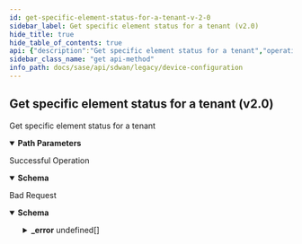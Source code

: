 ```yaml
---
id: get-specific-element-status-for-a-tenant-v-2-0
sidebar_label: Get specific element status for a tenant (v2.0)
hide_title: true
hide_table_of_contents: true
api: {"description":"Get specific element status for a tenant","operationId":"get-v2.0-api-tenants-tenant_id-elements-element_id-status","parameters":[{"in":"path","name":"tenant_id","required":true,"schema":{"description":"Tenant Id","type":"string"}},{"in":"path","name":"element_id","required":true,"schema":{"description":"Element Id","type":"string"}}],"responses":{"200":{"content":{"application/json":{"schema":{"properties":{"analytics_backlog_connected":{"description":"Analytics Backlog Connected","type":"boolean"},"analytics_backlog_connected_on_utc":{"description":"Analytics Backlog Connected On Utc","format":"int64","type":"integer"},"analytics_backlog_disconnected_on_utc":{"description":"Analytics Backlog Disconnected On Utc","format":"int64","type":"integer"},"analytics_backlog_from":{"description":"Analytics Backlog From","type":"string"},"analytics_live_connected":{"description":"Analytics Live Connected","type":"boolean"},"analytics_live_connected_on_utc":{"description":"Analytics Live Connected On Utc","format":"int64","type":"integer"},"analytics_live_disconnected_on_utc":{"description":"Analytics Live Disconnected On Utc","format":"int64","type":"integer"},"analytics_live_from":{"description":"Analytics Live From","type":"string"},"config_and_events_connected":{"description":"Config And Events Connected","type":"boolean"},"config_and_events_connected_on_utc":{"description":"Config And Events Connected On Utc","format":"int64","type":"integer"},"config_and_events_disconnected_on_utc":{"description":"Config And Events Disconnected On Utc","format":"int64","type":"integer"},"config_and_events_from":{"description":"Config And Events From","type":"string"},"element_id":{"description":"Element Id","type":"string"},"flows_backlog_connected":{"description":"Flows Backlog Connected","type":"boolean"},"flows_backlog_connected_on_utc":{"description":"Flows Backlog Connected On Utc","format":"int64","type":"integer"},"flows_backlog_disconnected_on_utc":{"description":"Flows Backlog Disconnected On Utc","format":"int64","type":"integer"},"flows_backlog_from":{"description":"Flows Backlog From","type":"string"},"flows_live_connected":{"description":"Flows Live Connected","type":"boolean"},"flows_live_connected_on_utc":{"description":"Flows Live Connected On Utc","format":"int64","type":"integer"},"flows_live_disconnected_on_utc":{"description":"Flows Live Disconnected On Utc","format":"int64","type":"integer"},"flows_live_from":{"description":"Flows Live From","type":"string"},"id":{"description":"Id","type":"string"},"logs_backlog_connected":{"description":"Logs Backlog Connected","type":"boolean"},"logs_backlog_connected_on_utc":{"description":"Logs Backlog Connected On Utc","format":"int64","type":"integer"},"logs_backlog_disconnected_on_utc":{"description":"Logs Backlog Disconnected On Utc","format":"int64","type":"integer"},"logs_backlog_from":{"description":"Logs Backlog From","type":"string"},"logs_live_connected":{"description":"Logs Live Connected","type":"boolean"},"logs_live_connected_on_utc":{"description":"Logs Live Connected On Utc","format":"int64","type":"integer"},"logs_live_disconnected_on_utc":{"description":"Logs Live Disconnected On Utc","format":"int64","type":"integer"},"logs_live_from":{"description":"Logs Live From","type":"string"},"site_id":{"description":"Site Id: Digits(fraction = 0, integer = 50, SITEID_INVALID) NotNull ","type":"string"},"tenant_id":{"description":"Tenant Id: NotNull Digits(fraction = 0, integer = 20, TENANT_ID_INVALID_0001) ","type":"string"}},"required":["site_id","tenant_id"]}}},"description":"Successful Operation"},"400":{"content":{"application/json":{"example":{"value":{"_error":[{"code":"ELEMENT_STATUS_NOT_FOUND"}]}},"schema":{"properties":{"_error":{"items":{"properties":{"code":{"type":"string"},"message":{"type":"string"}}},"type":"array"}}}}},"description":"Bad Request"}},"tags":["Device Configuration"],"method":"get","path":"/v2.0/api/tenants/{tenant_id}/elements/{element_id}/status","servers":[{"url":"/"}],"info":{"contact":{},"description":"List of APIs used to manage your device software to upgrade, retrieve available software images, and upgrade status information.","title":"Device Configuration","version":"Latest"},"postman":{"name":"Get specific element status for a tenant (v2.0)","description":{"content":"Get specific element status for a tenant","type":"text/plain"},"url":{"path":["v2.0","api","tenants",":tenant_id","elements",":element_id","status"],"host":["{{baseUrl}}"],"query":[],"variable":[{"disabled":false,"description":{"content":"(Required) ","type":"text/plain"},"type":"any","value":"","key":"tenant_id"},{"disabled":false,"description":{"content":"(Required) ","type":"text/plain"},"type":"any","value":"","key":"element_id"}]},"header":[{"key":"Accept","value":"application/json"}],"method":"GET"}}
sidebar_class_name: "get api-method"
info_path: docs/sase/api/sdwan/legacy/device-configuration
---
```



## Get specific element status for a tenant (v2.0)



Get specific element status for a tenant

<details style={{"marginBottom":"1rem"}} data-collapsed={false} open={true}><summary style={{}}><strong>Path Parameters</strong></summary><div><ul><ParamsItem className={"paramsItem"} param={{"in":"path","name":"tenant_id","required":true,"schema":{"description":"Tenant Id","type":"string"}}}></ParamsItem><ParamsItem className={"paramsItem"} param={{"in":"path","name":"element_id","required":true,"schema":{"description":"Element Id","type":"string"}}}></ParamsItem></ul></div></details><div><ApiTabs><TabItem label={"200"} value={"200"}><div>

Successful Operation

</div><div><details style={{}} data-collapsed={false} open={true}><summary style={{"textAlign":"left"}}><strong>Schema</strong></summary><div style={{"textAlign":"left","marginLeft":"1rem"}}></div><ul style={{"marginLeft":"1rem"}}><SchemaItem collapsible={false} name={"analytics_backlog_connected"} required={false} schemaDescription={"Analytics Backlog Connected"} schemaName={"boolean"} qualifierMessage={undefined}></SchemaItem><SchemaItem collapsible={false} name={"analytics_backlog_connected_on_utc"} required={false} schemaDescription={"Analytics Backlog Connected On Utc"} schemaName={"int64"} qualifierMessage={undefined}></SchemaItem><SchemaItem collapsible={false} name={"analytics_backlog_disconnected_on_utc"} required={false} schemaDescription={"Analytics Backlog Disconnected On Utc"} schemaName={"int64"} qualifierMessage={undefined}></SchemaItem><SchemaItem collapsible={false} name={"analytics_backlog_from"} required={false} schemaDescription={"Analytics Backlog From"} schemaName={"string"} qualifierMessage={undefined}></SchemaItem><SchemaItem collapsible={false} name={"analytics_live_connected"} required={false} schemaDescription={"Analytics Live Connected"} schemaName={"boolean"} qualifierMessage={undefined}></SchemaItem><SchemaItem collapsible={false} name={"analytics_live_connected_on_utc"} required={false} schemaDescription={"Analytics Live Connected On Utc"} schemaName={"int64"} qualifierMessage={undefined}></SchemaItem><SchemaItem collapsible={false} name={"analytics_live_disconnected_on_utc"} required={false} schemaDescription={"Analytics Live Disconnected On Utc"} schemaName={"int64"} qualifierMessage={undefined}></SchemaItem><SchemaItem collapsible={false} name={"analytics_live_from"} required={false} schemaDescription={"Analytics Live From"} schemaName={"string"} qualifierMessage={undefined}></SchemaItem><SchemaItem collapsible={false} name={"config_and_events_connected"} required={false} schemaDescription={"Config And Events Connected"} schemaName={"boolean"} qualifierMessage={undefined}></SchemaItem><SchemaItem collapsible={false} name={"config_and_events_connected_on_utc"} required={false} schemaDescription={"Config And Events Connected On Utc"} schemaName={"int64"} qualifierMessage={undefined}></SchemaItem><SchemaItem collapsible={false} name={"config_and_events_disconnected_on_utc"} required={false} schemaDescription={"Config And Events Disconnected On Utc"} schemaName={"int64"} qualifierMessage={undefined}></SchemaItem><SchemaItem collapsible={false} name={"config_and_events_from"} required={false} schemaDescription={"Config And Events From"} schemaName={"string"} qualifierMessage={undefined}></SchemaItem><SchemaItem collapsible={false} name={"element_id"} required={false} schemaDescription={"Element Id"} schemaName={"string"} qualifierMessage={undefined}></SchemaItem><SchemaItem collapsible={false} name={"flows_backlog_connected"} required={false} schemaDescription={"Flows Backlog Connected"} schemaName={"boolean"} qualifierMessage={undefined}></SchemaItem><SchemaItem collapsible={false} name={"flows_backlog_connected_on_utc"} required={false} schemaDescription={"Flows Backlog Connected On Utc"} schemaName={"int64"} qualifierMessage={undefined}></SchemaItem><SchemaItem collapsible={false} name={"flows_backlog_disconnected_on_utc"} required={false} schemaDescription={"Flows Backlog Disconnected On Utc"} schemaName={"int64"} qualifierMessage={undefined}></SchemaItem><SchemaItem collapsible={false} name={"flows_backlog_from"} required={false} schemaDescription={"Flows Backlog From"} schemaName={"string"} qualifierMessage={undefined}></SchemaItem><SchemaItem collapsible={false} name={"flows_live_connected"} required={false} schemaDescription={"Flows Live Connected"} schemaName={"boolean"} qualifierMessage={undefined}></SchemaItem><SchemaItem collapsible={false} name={"flows_live_connected_on_utc"} required={false} schemaDescription={"Flows Live Connected On Utc"} schemaName={"int64"} qualifierMessage={undefined}></SchemaItem><SchemaItem collapsible={false} name={"flows_live_disconnected_on_utc"} required={false} schemaDescription={"Flows Live Disconnected On Utc"} schemaName={"int64"} qualifierMessage={undefined}></SchemaItem><SchemaItem collapsible={false} name={"flows_live_from"} required={false} schemaDescription={"Flows Live From"} schemaName={"string"} qualifierMessage={undefined}></SchemaItem><SchemaItem collapsible={false} name={"id"} required={false} schemaDescription={"Id"} schemaName={"string"} qualifierMessage={undefined}></SchemaItem><SchemaItem collapsible={false} name={"logs_backlog_connected"} required={false} schemaDescription={"Logs Backlog Connected"} schemaName={"boolean"} qualifierMessage={undefined}></SchemaItem><SchemaItem collapsible={false} name={"logs_backlog_connected_on_utc"} required={false} schemaDescription={"Logs Backlog Connected On Utc"} schemaName={"int64"} qualifierMessage={undefined}></SchemaItem><SchemaItem collapsible={false} name={"logs_backlog_disconnected_on_utc"} required={false} schemaDescription={"Logs Backlog Disconnected On Utc"} schemaName={"int64"} qualifierMessage={undefined}></SchemaItem><SchemaItem collapsible={false} name={"logs_backlog_from"} required={false} schemaDescription={"Logs Backlog From"} schemaName={"string"} qualifierMessage={undefined}></SchemaItem><SchemaItem collapsible={false} name={"logs_live_connected"} required={false} schemaDescription={"Logs Live Connected"} schemaName={"boolean"} qualifierMessage={undefined}></SchemaItem><SchemaItem collapsible={false} name={"logs_live_connected_on_utc"} required={false} schemaDescription={"Logs Live Connected On Utc"} schemaName={"int64"} qualifierMessage={undefined}></SchemaItem><SchemaItem collapsible={false} name={"logs_live_disconnected_on_utc"} required={false} schemaDescription={"Logs Live Disconnected On Utc"} schemaName={"int64"} qualifierMessage={undefined}></SchemaItem><SchemaItem collapsible={false} name={"logs_live_from"} required={false} schemaDescription={"Logs Live From"} schemaName={"string"} qualifierMessage={undefined}></SchemaItem><SchemaItem collapsible={false} name={"site_id"} required={true} schemaDescription={"Site Id: Digits(fraction = 0, integer = 50, SITEID_INVALID) NotNull "} schemaName={"string"} qualifierMessage={undefined}></SchemaItem><SchemaItem collapsible={false} name={"tenant_id"} required={true} schemaDescription={"Tenant Id: NotNull Digits(fraction = 0, integer = 20, TENANT_ID_INVALID_0001) "} schemaName={"string"} qualifierMessage={undefined}></SchemaItem></ul></details></div></TabItem><TabItem label={"400"} value={"400"}><div>

Bad Request

</div><div><details style={{}} data-collapsed={false} open={true}><summary style={{"textAlign":"left"}}><strong>Schema</strong></summary><div style={{"textAlign":"left","marginLeft":"1rem"}}></div><ul style={{"marginLeft":"1rem"}}><SchemaItem collapsible={true} className={"schemaItem"}><details style={{}}><summary style={{}}><strong>_error</strong><span style={{"opacity":"0.6"}}> undefined[]</span></summary><div style={{"marginLeft":"1rem"}}><SchemaItem collapsible={false} name={"code"} required={false} schemaDescription={undefined} schemaName={"string"} qualifierMessage={undefined}></SchemaItem><SchemaItem collapsible={false} name={"message"} required={false} schemaDescription={undefined} schemaName={"string"} qualifierMessage={undefined}></SchemaItem></div></details></SchemaItem></ul></details></div></TabItem></ApiTabs></div>
      